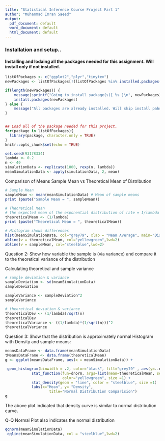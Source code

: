 ```yaml
---
title: "Statistical Inference Course Project Part 1"
author: "Muhammad Imran Saeed"
output:
  pdf_document: default
  word_document: default
  html_document: default
---
```

###  Installation and setup..
#### Installing and lodaing all the packages needed for this assignment. Will install only if not installed. 
```r
listOfPackages <- c("ggplot2","plyr","tinytex")
newPackages <- listOfPackages[!(listOfPackages %in% installed.packages()[,"Package"])]

if(length(newPackages)) {
	message(sprintf("Going to install package(s)[ %s ]\n", newPackages))
	install.packages(newPackages) 
} else {
	message("All packages are already installed. Will skip install pahse")
}


## Load all of the package needed for this project.
for(package in listOfPackages){
  library(package, character.only = TRUE)
}
knitr::opts_chunk$set(echo = TRUE)
```
```r
set.seed(93178334)
lambda <- 0.2
n <- 40
simulationData <- replicate(1000, rexp(n, lambda))
meanSimulationData <- apply(simulationData, 2, mean)
```
Comparison of Means
Sample Mean vs Theoretical Mean of Distribution

```r
# Sample Mean
sampleMean <- mean(meanSimulationData) # Mean of sample means
print (paste("Sample Mean = ", sampleMean))

# Theoretical Mean
# the expected mean of the exponential distribution of rate = 1/lambda
theoreticalMean <- (1/lambda)
print (paste("Theoretical Mean = ", theoreticalMean))
```
```r
# Histogram shows differences
hist(meanSimulationData, col="grey79", xlab = "Mean Average", main="Distribution of Exponential Average")
abline(v = theoreticalMean, col="yellowgreen",lwd=2)
abline(v = sampleMean, col="steelblue",lwd=2)
```

Question 2: Show how variable the sample is (via variance) and compare it to the theoretical variance of the distribution

Calculating theoretical and sample variance
```r
# sample deviation & variance
sampleDeviation <- sd(meanSimulationData)
sampleDeviation

sampleVariance <- sampleDeviation^2
sampleVariance
```

```r
# theoretical deviation & variance
theoreticalDev <- (1/lambda)/sqrt(n)
theoreticalDev
theoreticalVariance <- ((1/lambda)*(1/sqrt(n)))^2
theoreticalVariance
```

Question 3: Show that the distribution is approximately normal
Histogram with Density and sample means:

```r
meansDataFrame <- data.frame(meanSimulationData)
tMeansDataFrame <- data.frame(theoreticalMean)
g <- ggplot(meansDataFrame, aes(x = meanSimulationData)) +

 geom_histogram(binwidth = .2, color="black", fill="grey79" , aes(y=..density..))+
            stat_function(fun=dnorm, args=list(mean=theoreticalMean, sd=sd(meanSimulationData)), 
                          color="yellowgreen", size =1) +
            stat_density(geom = "line", color = "steelblue", size =1)  +
            labs(x="Mean", y= "Density", 
                    title="Normal Distribution Comparision")
g
```

The above plot indicated that density curve is similar to normal distribution curve.

Q-Q Normal Plot also indicates the normal distribution

```r
qqnorm(meanSimulationData)
 qqline(meanSimulationData, col = "steelblue",lwd=2)
```